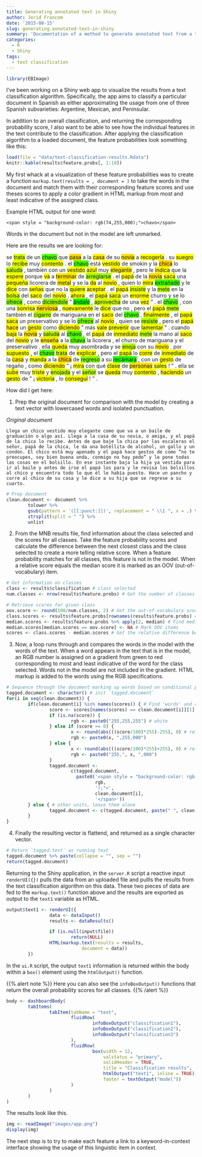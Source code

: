 ```yaml
---
title: Generating annotated text in Shiny
author: Jerid Francom
date: '2015-08-15'
slug: generating-annotated-text-in-shiny
summary: 'Documentation of a method to generate annotated text from a text classification algorithm in Shiny.'
categories:
  - R
  - Shiny
tags:
  - text classification
---
```


```r
library(EBImage)
```

I've been working on a Shiny web app to visualize the results from a text classification algorithm. Specifically, the app aims to classify a particular document in Spanish as either approximating the usage from one of three Spanish subvarieties: Argentine, Mexican, and Peninsular. 

In addition to an overall classification, and returning the corresponding probability score, I also want to be able to see how the individual features in the text contribute to the classification. After applying the classification algorithm to a loaded document, the feature probabilities look something like this:

```r
load(file = "data/text-classification-results.Rdata")
knitr::kable(results$feature.probs[, 1:10])
```

My first whack at a visualization of these feature probabilities was to create a function `markup.text(results = , document = )` to take the words in the document and match them with their corresponding feature scores and use theses scores to apply a color gradient in HTML markup from most and least indicative of the assigned class. 

Example HTML output for one word:

    <span style = "background-color: rgb(74,255,000);">chavo</span>

Words in the document but not in the model are left unmarked.

Here are the results we are looking for:

<span style = "background-color: rgb(255,255,255);">se</span> <span style = "background-color: rgb(209,255,000);">trata</span> <span style = "background-color: rgb(255,255,255);">de</span> <span style = "background-color: rgb(255,255,255);">un</span> <span style = "background-color: rgb(74,255,000);">chavo</span> <span style = "background-color: rgb(255,255,255);">que</span> <span style = "background-color: rgb(255,214,000);">pasa</span> <span style = "background-color: rgb(255,255,255);">a</span> <span style = "background-color: rgb(255,255,255);">la</span> <span style = "background-color: rgb(255,236,000);">casa</span> <span style = "background-color: rgb(255,255,255);">de</span> <span style = "background-color: rgb(255,255,255);">su</span> <span style = "background-color: rgb(255,222,000);">novia</span> <span style = "background-color: rgb(255,255,255);">a</span> <span style = "background-color: rgb(255,255,000);">recogerla</span>   .        <span style = "background-color: rgb(255,255,255);">su</span> <span style = "background-color: rgb(255,255,000);">suegro</span> <span style = "background-color: rgb(255,255,255);">lo</span> <span style = "background-color: rgb(229,255,000);">recibe</span> <span style = "background-color: rgb(255,255,255);">muy</span> <span style = "background-color: rgb(248,255,000);">contento</span>   .        <span style = "background-color: rgb(255,255,255);">el</span> <span style = "background-color: rgb(74,255,000);">chavo</span> <span style = "background-color: rgb(255,255,255);">está</span> <span style = "background-color: rgb(252,255,000);">vestido</span> <span style = "background-color: rgb(255,255,255);">de</span> <span style = "background-color: rgb(255,255,255);">smokin</span> <span style = "background-color: rgb(255,255,255);">y</span> <span style = "background-color: rgb(255,255,255);">la</span> <span style = "background-color: rgb(255,206,000);">chica</span> <span style = "background-color: rgb(255,255,255);">lo</span> <span style = "background-color: rgb(192,255,000);">saluda</span>   ,        <span style = "background-color: rgb(255,255,255);">también</span> <span style = "background-color: rgb(255,255,255);">con</span> <span style = "background-color: rgb(255,255,255);">un</span> <span style = "background-color: rgb(252,255,000);">vestido</span> <span style = "background-color: rgb(250,255,000);">azul</span> <span style = "background-color: rgb(255,255,255);">muy</span> <span style = "background-color: rgb(255,232,000);">elegante</span>   ,        <span style = "background-color: rgb(255,255,255);">pero</span> <span style = "background-color: rgb(255,255,255);">le</span> <span style = "background-color: rgb(255,250,000);">indica</span> <span style = "background-color: rgb(255,255,255);">que</span> <span style = "background-color: rgb(255,255,255);">la</span> <span style = "background-color: rgb(255,255,000);">espere</span> <span style = "background-color: rgb(255,255,255);">porque</span> <span style = "background-color: rgb(255,255,000);">va</span> <span style = "background-color: rgb(255,255,255);">a</span> <span style = "background-color: rgb(255,228,000);">terminar</span> <span style = "background-color: rgb(255,255,255);">de</span> <span style = "background-color: rgb(165,255,000);">arreglarse</span>   .        <span style = "background-color: rgb(255,255,255);">el</span> <span style = "background-color: rgb(255,255,000);">papá</span> <span style = "background-color: rgb(255,255,255);">de</span> <span style = "background-color: rgb(255,255,255);">la</span> <span style = "background-color: rgb(255,222,000);">novia</span> <span style = "background-color: rgb(249,255,000);">saca</span> <span style = "background-color: rgb(255,255,255);">una</span> <span style = "background-color: rgb(255,255,000);">pequeña</span> <span style = "background-color: rgb(255,255,255);">licorera</span> <span style = "background-color: rgb(255,255,255);">de</span> <span style = "background-color: rgb(255,234,000);">metal</span> <span style = "background-color: rgb(255,255,255);">y</span> <span style = "background-color: rgb(255,255,255);">se</span> <span style = "background-color: rgb(255,255,255);">la</span> <span style = "background-color: rgb(255,255,000);">da</span> <span style = "background-color: rgb(255,255,255);">al</span> <span style = "background-color: rgb(255,242,000);">novio</span>   ,        <span style = "background-color: rgb(255,255,255);">quien</span> <span style = "background-color: rgb(255,255,255);">lo</span> <span style = "background-color: rgb(255,255,000);">mira</span> <span style = "background-color: rgb(61,255,000);">extrañado</span> <span style = "background-color: rgb(255,255,255);">y</span> <span style = "background-color: rgb(255,255,255);">le</span> <span style = "background-color: rgb(241,255,000);">dice</span> <span style = "background-color: rgb(255,255,255);">con</span> <span style = "background-color: rgb(255,255,000);">señas</span> <span style = "background-color: rgb(255,255,255);">que</span> <span style = "background-color: rgb(255,255,255);">no</span> <span style = "background-color: rgb(255,255,255);">la</span> <span style = "background-color: rgb(239,255,000);">quiere</span> <span style = "background-color: rgb(255,254,000);">aceptar</span>   .        <span style = "background-color: rgb(255,255,255);">el</span> <span style = "background-color: rgb(255,255,000);">papá</span> <span style = "background-color: rgb(218,255,000);">insiste</span> <span style = "background-color: rgb(255,255,255);">y</span> <span style = "background-color: rgb(255,255,255);">la</span> <span style = "background-color: rgb(187,255,000);">mete</span> <span style = "background-color: rgb(255,255,255);">en</span> <span style = "background-color: rgb(255,255,255);">la</span> <span style = "background-color: rgb(226,255,000);">bolsa</span> <span style = "background-color: rgb(255,255,255);">del</span> <span style = "background-color: rgb(255,254,000);">saco</span> <span style = "background-color: rgb(255,255,255);">del</span> <span style = "background-color: rgb(255,242,000);">novio</span>   .        <span style = "background-color: rgb(255,255,000);">ahora</span>   ,        <span style = "background-color: rgb(255,255,255);">el</span> <span style = "background-color: rgb(255,255,000);">papá</span> <span style = "background-color: rgb(249,255,000);">saca</span> <span style = "background-color: rgb(255,255,255);">un</span> <span style = "background-color: rgb(255,255,000);">enorme</span> <span style = "background-color: rgb(255,255,255);">churro</span> <span style = "background-color: rgb(255,255,255);">y</span> <span style = "background-color: rgb(255,255,255);">se</span> <span style = "background-color: rgb(255,255,255);">lo</span> <span style = "background-color: rgb(120,255,000);">ofrece</span>   ,        <span style = "background-color: rgb(255,255,255);">como</span> <span style = "background-color: rgb(146,255,000);">diciéndole</span>        "   <span style = "background-color: rgb(13,255,000);">ándale</span>   ,        <span style = "background-color: rgb(199,255,000);">aprovecha</span> <span style = "background-color: rgb(255,255,255);">de</span> <span style = "background-color: rgb(255,255,255);">una</span> <span style = "background-color: rgb(255,255,000);">vez</span>   "          .        <span style = "background-color: rgb(255,255,255);">el</span> <span style = "background-color: rgb(74,255,000);">chavo</span>   ,        <span style = "background-color: rgb(255,255,255);">con</span> <span style = "background-color: rgb(255,255,255);">una</span> <span style = "background-color: rgb(255,255,000);">sonrisa</span> <span style = "background-color: rgb(255,214,000);">nerviosa</span>   ,        <span style = "background-color: rgb(255,255,000);">nuevamente</span> <span style = "background-color: rgb(255,255,255);">le</span> <span style = "background-color: rgb(241,255,000);">dice</span> <span style = "background-color: rgb(255,255,255);">que</span> <span style = "background-color: rgb(255,255,255);">no</span>   ,        <span style = "background-color: rgb(255,255,255);">pero</span> <span style = "background-color: rgb(255,255,255);">el</span> <span style = "background-color: rgb(255,255,000);">papá</span> <span style = "background-color: rgb(187,255,000);">mete</span> <span style = "background-color: rgb(255,255,255);">también</span> <span style = "background-color: rgb(255,255,255);">el</span> <span style = "background-color: rgb(185,255,000);">cigarro</span> <span style = "background-color: rgb(255,255,255);">de</span> <span style = "background-color: rgb(255,255,255);">mariguana</span> <span style = "background-color: rgb(255,255,255);">en</span> <span style = "background-color: rgb(255,255,255);">el</span> <span style = "background-color: rgb(255,254,000);">saco</span> <span style = "background-color: rgb(255,255,255);">del</span> <span style = "background-color: rgb(74,255,000);">chavo</span>   .        <span style = "background-color: rgb(248,255,000);">finalmente</span>   ,        <span style = "background-color: rgb(255,255,255);">el</span> <span style = "background-color: rgb(255,255,000);">papá</span> <span style = "background-color: rgb(249,255,000);">saca</span> <span style = "background-color: rgb(255,255,255);">un</span> <span style = "background-color: rgb(255,255,255);">preservativo</span> <span style = "background-color: rgb(255,255,255);">y</span> <span style = "background-color: rgb(255,255,255);">se</span> <span style = "background-color: rgb(255,255,255);">lo</span> <span style = "background-color: rgb(120,255,000);">ofrece</span> <span style = "background-color: rgb(255,255,255);">al</span> <span style = "background-color: rgb(255,242,000);">novio</span>   ,        <span style = "background-color: rgb(255,255,255);">quien</span> <span style = "background-color: rgb(255,255,255);">se</span> <span style = "background-color: rgb(174,255,000);">resiste</span>   ,        <span style = "background-color: rgb(255,255,255);">pero</span> <span style = "background-color: rgb(255,255,255);">el</span> <span style = "background-color: rgb(255,255,000);">papá</span> <span style = "background-color: rgb(255,236,000);">hace</span> <span style = "background-color: rgb(255,255,255);">un</span> <span style = "background-color: rgb(255,255,000);">gesto</span> <span style = "background-color: rgb(255,255,255);">como</span> <span style = "background-color: rgb(255,242,000);">diciendo</span>        "   <span style = "background-color: rgb(255,255,255);">más</span> <span style = "background-color: rgb(255,255,000);">vale</span> <span style = "background-color: rgb(243,255,000);">prevenir</span> <span style = "background-color: rgb(255,255,255);">que</span> <span style = "background-color: rgb(243,255,000);">lamentar</span>   "          .        <span style = "background-color: rgb(255,255,255);">cuando</span> <span style = "background-color: rgb(255,255,000);">baja</span> <span style = "background-color: rgb(255,255,255);">la</span> <span style = "background-color: rgb(255,222,000);">novia</span> <span style = "background-color: rgb(255,255,255);">y</span> <span style = "background-color: rgb(192,255,000);">saluda</span> <span style = "background-color: rgb(255,255,255);">al</span> <span style = "background-color: rgb(74,255,000);">chavo</span>   ,        <span style = "background-color: rgb(255,255,255);">el</span> <span style = "background-color: rgb(255,255,000);">papá</span> <span style = "background-color: rgb(255,255,255);">de</span> <span style = "background-color: rgb(245,255,000);">inmediato</span> <span style = "background-color: rgb(187,255,000);">mete</span> <span style = "background-color: rgb(255,255,255);">la</span> <span style = "background-color: rgb(255,255,255);">mano</span> <span style = "background-color: rgb(255,255,255);">al</span> <span style = "background-color: rgb(255,254,000);">saco</span> <span style = "background-color: rgb(255,255,255);">del</span> <span style = "background-color: rgb(255,242,000);">novio</span> <span style = "background-color: rgb(255,255,255);">y</span> <span style = "background-color: rgb(255,255,255);">le</span> <span style = "background-color: rgb(255,229,000);">enseña</span> <span style = "background-color: rgb(255,255,255);">a</span> <span style = "background-color: rgb(255,255,255);">la</span> <span style = "background-color: rgb(93,255,000);">chava</span> <span style = "background-color: rgb(255,255,255);">la</span> <span style = "background-color: rgb(255,255,255);">licorera</span>   ,        <span style = "background-color: rgb(255,255,255);">el</span> <span style = "background-color: rgb(255,255,255);">churro</span> <span style = "background-color: rgb(255,255,255);">de</span> <span style = "background-color: rgb(255,255,255);">mariguana</span> <span style = "background-color: rgb(255,255,255);">y</span> <span style = "background-color: rgb(255,255,255);">el</span> <span style = "background-color: rgb(255,255,255);">preservativo</span>   .        <span style = "background-color: rgb(255,255,255);">ella</span> <span style = "background-color: rgb(255,249,000);">queda</span> <span style = "background-color: rgb(255,255,255);">muy</span> <span style = "background-color: rgb(255,255,255);">asombrada</span> <span style = "background-color: rgb(255,255,255);">y</span> <span style = "background-color: rgb(255,255,255);">se</span> <span style = "background-color: rgb(188,255,000);">enoja</span> <span style = "background-color: rgb(255,255,255);">con</span> <span style = "background-color: rgb(255,255,255);">su</span> <span style = "background-color: rgb(255,242,000);">novio</span>   .        <span style = "background-color: rgb(255,255,255);">por</span> <span style = "background-color: rgb(255,255,000);">supuesto</span>   ,        <span style = "background-color: rgb(255,255,255);">el</span> <span style = "background-color: rgb(74,255,000);">chavo</span> <span style = "background-color: rgb(209,255,000);">trata</span> <span style = "background-color: rgb(255,255,255);">de</span> <span style = "background-color: rgb(253,255,000);">explicar</span>   ,        <span style = "background-color: rgb(255,255,255);">pero</span> <span style = "background-color: rgb(255,255,255);">el</span> <span style = "background-color: rgb(255,255,000);">papá</span> <span style = "background-color: rgb(255,255,255);">lo</span> <span style = "background-color: rgb(255,255,000);">corre</span> <span style = "background-color: rgb(255,255,255);">de</span> <span style = "background-color: rgb(245,255,000);">inmediato</span> <span style = "background-color: rgb(255,255,255);">de</span> <span style = "background-color: rgb(255,255,255);">la</span> <span style = "background-color: rgb(255,236,000);">casa</span> <span style = "background-color: rgb(255,255,255);">y</span> <span style = "background-color: rgb(238,255,000);">manda</span> <span style = "background-color: rgb(255,255,255);">a</span> <span style = "background-color: rgb(255,255,255);">la</span> <span style = "background-color: rgb(255,206,000);">chica</span> <span style = "background-color: rgb(255,255,255);">de</span> <span style = "background-color: rgb(132,255,000);">regreso</span> <span style = "background-color: rgb(255,255,255);">a</span> <span style = "background-color: rgb(255,255,255);">su</span> <span style = "background-color: rgb(30,255,000);">recámara</span>   ,        <span style = "background-color: rgb(255,255,255);">con</span> <span style = "background-color: rgb(255,255,255);">un</span> <span style = "background-color: rgb(255,255,000);">gesto</span> <span style = "background-color: rgb(255,255,255);">de</span> <span style = "background-color: rgb(255,255,255);">regaño</span>   ,        <span style = "background-color: rgb(255,255,255);">como</span> <span style = "background-color: rgb(255,242,000);">diciendo</span>        "          ¡   <span style = "background-color: rgb(255,255,000);">mira</span> <span style = "background-color: rgb(255,255,255);">con</span> <span style = "background-color: rgb(255,255,255);">qué</span> <span style = "background-color: rgb(238,255,000);">clase</span> <span style = "background-color: rgb(255,255,255);">de</span> <span style = "background-color: rgb(255,220,000);">personas</span> <span style = "background-color: rgb(255,255,000);">sales</span>   !          "          .        <span style = "background-color: rgb(255,255,255);">ella</span> <span style = "background-color: rgb(255,255,255);">se</span> <span style = "background-color: rgb(255,255,000);">sube</span> <span style = "background-color: rgb(255,255,255);">muy</span> <span style = "background-color: rgb(255,255,000);">triste</span> <span style = "background-color: rgb(255,255,255);">y</span> <span style = "background-color: rgb(199,255,000);">enojada</span> <span style = "background-color: rgb(255,255,255);">y</span> <span style = "background-color: rgb(255,255,255);">el</span> <span style = "background-color: rgb(181,255,000);">señor</span> <span style = "background-color: rgb(255,255,255);">se</span> <span style = "background-color: rgb(255,249,000);">queda</span> <span style = "background-color: rgb(255,255,255);">muy</span> <span style = "background-color: rgb(248,255,000);">contento</span>   ,        <span style = "background-color: rgb(255,248,000);">haciendo</span> <span style = "background-color: rgb(255,255,255);">un</span> <span style = "background-color: rgb(255,255,000);">gesto</span> <span style = "background-color: rgb(255,255,255);">de</span>        "          ¡   <span style = "background-color: rgb(255,255,000);">victoria</span>   ,        <span style = "background-color: rgb(255,255,255);">lo</span> <span style = "background-color: rgb(255,255,000);">conseguí</span>   !          "          .  

How did I get here:

1. Prep the original document for comparison with the model by creating a text vector with lowercased words and isolated punctuation.

*Original document*

    Llega un chico vestido muy elegante como que va a un baile de graduación o algo así. Llega a la casa de su novia, o amiga, y el papá de la chica lo recibe. Antes de que baje la chica por las escaleras el señor, papá de la chica, le da una botellita de alcohol, un gallo y un condón. El chico está muy apenado y el papá hace gestos de como “no te preocupes, soy bien buena onda, conmigo no hay pedo” y le pone todas las cosas en el bolsillo. En ese instante baja la hija ya vestida para ir al baile y antes de irse el papá los para y le revisa los bolsillos al chico y encuentra todo lo que él le había puesto. Hace un pancho y corre al chico de su casa y le dice a su hija que se regrese a su cuarto.

```r
# Prep document
clean.document <- document %>%
        tolower %>%
        gsub(pattern = '([[:punct:]])', replacement = " \\1 ", x = .) %>%
        strsplit(split = " ") %>%
        unlist
```

2. From the MNB results file, find information about the class selected and the scores for all classes. Take the feature probability scores and calculate the difference between the next closest class and the class selected to create a more telling relative score. When a feature probability matches for all classes, this feature is not in the model. When a relative score equals the median score it is marked as an OOV (out-of-vocabulary) item.

```r
# Get information on classes
class <- results$classification # class selected
num.classes <- nrow(results$feature.probs) # Get the number of classes

# Retrieve scores for given class
oov.score <- round(100/num.classes, 2) # Get the out-of-vocabulary score (uniform prob.)
class.scores <- results$feature.probs[rownames(results$feature.probs) == class, ] # Scores for class selected
median.scores <- results$feature.probs %>% apply(2, median) # Find median score from all classes
median.scores[median.scores == oov.score] <- NA # Mark OOV items
scores <- class.scores - median.scores # Get the relative difference between selected class and next nearest class
```

3. Now, a loop runs through and compares the words in the model with the words of the text. When a word appears in the text that is in the model, an RGB number is assigned on a gradient from green to red corresponding to most and least indicative of the word for the class selected. Words not in the model are not included in the gradient. HTML markup is added to the words using the RGB specifications.

```r
# Sequence through the document marking up words based on conditional probs
tagged.document <- character() # init `tagged.document`
for(i in seq(clean.document)) {
        if(clean.document[i] %in% names(scores)) { # Find 'words' and add markup
                score <- scores[names(scores) == clean.document[i]][1]
                if (is.na(score)) {
                        rgb <- paste0("255,255,255") # white
                } else if (score >= 0) {
                        x <- round(abs(((score/100)*255)-255), 0) # relative score
                        rgb <- paste0(x, ",255,000")
                } else {
                        x <- round(abs(((score/100)*255)+255), 0) # relative score
                        rgb <- paste0("255,", x, ",000")
                }
                tagged.document <-
                        c(tagged.document,
                          paste0('<span style = "background-color: rgb(',
                                 rgb,
                                 ');">',
                                 clean.document[i],
                                 '</span>'))
        } else { # other units, leave them alone
                tagged.document <- c(tagged.document, paste(" ", clean.document[i], " "))
        }
}
```


4. Finally the resulting vector is flattend, and returned as a single character vector.

```r
# Return `tagged.text` as running text
tagged.document %>% paste(collapse = "", sep = "")
return(tagged.document)
```


Returning to the Shiny application, in the `server.R` script a reactive input `renderUI({})` pulls the data from an uploaded file and pullls the results from the text classification algorithm on this data. These two pieces of data are fed to the `markup.text()` function above and the results are exported as output to the `text1` variable as HTML.

```r
output$text1 <- renderUI({
                data <- dataInput()
                results <- dataResults()

                if (is.null(input$file))
                        return(NULL)
                HTML(markup.text(results = results,
                            document = data))
        })
```


In the `ui.R` script, the output `text1` information is returned within the body within a `box()` element using the `htmlOutput()` function. 

{{% alert note %}}
Here you can also see the `infoBoxOutput()` functions that return the overall probability scores for all classes.
{{% /alert %}}

```r
body <- dashboardBody(
        tabItems(
                tabItem(tabName = "text",
                        fluidRow(
                                infoBoxOutput("classification1"),
                                infoBoxOutput("classification2"),
                                infoBoxOutput("classification3")
                        ),
                        fluidRow(
                                box(width = 12,
                                    valstatus = "primary",
                                    solidHeader = TRUE,
                                    title = "Classification results",
                                    htmlOutput("text1", inline = TRUE),
                                    footer = textOutput("model"))
                        )
                )
        )
)
```

The results look like this.

```r
img <- readImage("images/app.png")
display(img)
```

The next step is to try to make each feature a link to a keyword-in-context interface showing the usage of this linguistic item in context.

